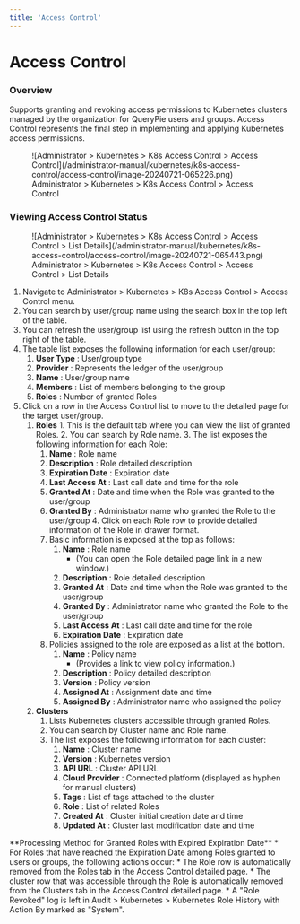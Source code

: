 ```yaml
---
title: 'Access Control'
---
```



# Access Control

### Overview

Supports granting and revoking access permissions to Kubernetes clusters managed by the organization for QueryPie users and groups. Access Control represents the final step in implementing and applying Kubernetes access permissions.

<figure data-layout="center" data-align="center">
![Administrator &gt; Kubernetes &gt; K8s Access Control &gt; Access Control](/administrator-manual/kubernetes/k8s-access-control/access-control/image-20240721-065226.png)
<figcaption>
Administrator &gt; Kubernetes &gt; K8s Access Control &gt; Access Control
</figcaption>
</figure>


### Viewing Access Control Status

<figure data-layout="center" data-align="center">
![Administrator &gt; Kubernetes &gt; K8s Access Control &gt; Access Control &gt; List Details](/administrator-manual/kubernetes/k8s-access-control/access-control/image-20240721-065443.png)
<figcaption>
Administrator &gt; Kubernetes &gt; K8s Access Control &gt; Access Control &gt; List Details
</figcaption>
</figure>

1. Navigate to Administrator &gt; Kubernetes &gt; K8s Access Control &gt; Access Control menu.
2. You can search by user/group name using the search box in the top left of the table.
3. You can refresh the user/group list using the refresh button in the top right of the table.
4. The table list exposes the following information for each user/group:
    1.  **User Type**  : User/group type
    2.  **Provider**  : Represents the ledger of the user/group
    3.  **Name**  : User/group name
    4.  **Members**  : List of members belonging to the group
    5.  **Roles**  : Number of granted Roles
5. Click on a row in the Access Control list to move to the detailed page for the target user/group.
    1.   **Roles** 
        1. This is the default tab where you can view the list of granted Roles.
        2. You can search by Role name.
        3. The list exposes the following information for each Role:
            1.  **Name**  : Role name
            2.  **Description**  : Role detailed description
            3.  **Expiration Date**  : Expiration date
            4.  **Last Access At**  : Last call date and time for the role
            5.  **Granted At**  : Date and time when the Role was granted to the user/group
            6.  **Granted By**  : Administrator name who granted the Role to the user/group
        4. Click on each Role row to provide detailed information of the Role in drawer format.
            1. Basic information is exposed at the top as follows:
                1.  **Name**  : Role name 
                    * (You can open the Role detailed page link in a new window.)
                2.  **Description**  : Role detailed description
                3.  **Granted At**  : Date and time when the Role was granted to the user/group
                4.  **Granted By**  : Administrator name who granted the Role to the user/group
                5.  **Last Access At**  : Last call date and time for the role
                6.  **Expiration Date**  : Expiration date
            2. Policies assigned to the role are exposed as a list at the bottom.
                1.  **Name**  : Policy name 
                    * (Provides a link to view policy information.)
                2.  **Description**  : Policy detailed description
                3.  **Version**  : Policy version
                4.  **Assigned At**  : Assignment date and time
                5.  **Assigned By**  : Administrator name who assigned the policy
    2.  **Clusters** 
        1. Lists Kubernetes clusters accessible through granted Roles.
        2. You can search by Cluster name and Role name.
        3. The list exposes the following information for each cluster:
            1.  **Name**  : Cluster name
            2.  **Version**  : Kubernetes version
            3.  **API URL**  : Cluster API URL
            4.  **Cloud Provider**  : Connected platform (displayed as hyphen for manual clusters)
            5.  **Tags**  : List of tags attached to the cluster
            6.  **Role**  : List of related Roles
            7.  **Created At**  : Cluster initial creation date and time
            8.  **Updated At**  : Cluster last modification date and time

<Callout type="info">
**Processing Method for Granted Roles with Expired Expiration Date**
* For Roles that have reached the Expiration Date among Roles granted to users or groups, the following actions occur:
    * The Role row is automatically removed from the Roles tab in the Access Control detailed page.
    * The cluster row that was accessible through the Role is automatically removed from the Clusters tab in the Access Control detailed page.
    * A "Role Revoked" log is left in Audit &gt; Kubernetes &gt; Kubernetes Role History with Action By marked as "System". 
</Callout>
